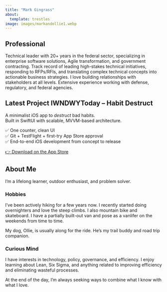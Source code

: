 ```yaml
---
title: "Mark Gingrass"
about:
  template: trestles
image: images/markandollie1.webp
---
```


## Professional

Technical leader with 20+ years in the federal sector, specializing in enterprise software solutions, Agile transformation, and government contracting. Track record of leading high-stakes technical initiatives, responding to RFPs/RFIs, and translating complex technical concepts into actionable business strategies. I love building relationships with stakeholders at all levels. Extensive experience working with defense, regulatory, and federal agencies.

::: {.callout-tip appearance="card"}
## Latest Project IWNDWYToday – Habit Destruct

A minimalist iOS app to *destruct* bad habits.  
Built in SwiftUI with scalable, MVVM-based architecture.

✅ One counter, clean UI  
✅ Git + TestFlight + first-try App Store approval  
✅ End-to-end iOS development from concept to release

[👉 Download on the App Store](https://apps.apple.com/us/app/iwndwytoday/id6747836739)
:::

## About Me

I’m a lifelong learner, outdoor enthusiast, and problem solver.

### Hobbies

I’ve been actively hiking for a few years now. I recently started doing overnighters and love the steep climbs. I also mountain bike and skateboard. I have a partially built-out van and pose as a vanlifer on the weekends from time to time.

My dog, Ollie, is usually along for the ride. He’s my trail buddy and road trip companion.

### Curious Mind

I have interests in technology, policy, governance, and efficiency. I enjoy learning about Lean, Six Sigma, and anything related to improving efficiency and eliminating wasteful processes.

At the end of the day, I’m always seeking ways to combine what I know with what I love.
